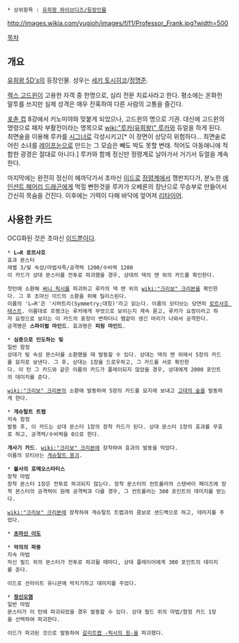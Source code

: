  * 상위항목 : [[유희왕 파이브디즈/등장인물]]

http://images.wikia.com/yugioh/images/f/f1/Professor_Frank.jpg?width=500

[[목차]]

== 개요 ==
[[유희왕 5D's]]의 등장인물. 성우는 [[세키 토시히코]]/[[정명준]].

[[렉스 고드윈]]이 고용한 자객 중 한명으로, 심리 전문 치료사라고 한다. 평소에는 온화한 말투를 쓰지만 실제 성격은 매우 잔혹하여 다른 사람의 고통을 즐긴다.

[[포츈 컵]] 8강에서 키노미야와 맞붙게 되었으나, 고드윈의 명으로 기권. 대신에 고드윈의 명령으로 패자 부활전이라는 명목으로 [[wiki:"루카(유희왕)" 루카]]와 듀얼을 하게 된다. 최면술을 이용해 루카를 [[시그너]]로 각성시키고[* 이 장면이 상당히 위험하다... 최면술로 어린 소녀를 [[레이프눈]]으로 만드는 그 모습은 빼도 박도 못할 변태. 적어도 아동애니에 적합한 광경은 절대로 아니다.] 루카와 함께 정신만 정령계로 날아가서 거기서 듀얼을 계속 한다.

마지막에는 완전히 정신이 헤까닥가서 초마신 [[이드]]로 [[정령계]]에서 깽판치다가, 분노한 [[에인션트 페어리 드래곤]]에게 먹힐 뻔한것을 루카가 오베론의 장난으로 무승부로 만들어서 간신히 목숨을 건진다. 이후에는 기력이 다해 바닥에 엎어져 [[리타이어]].

== 사용한 카드 ==
OCG화된 것은 초마신 [[이드]]뿐이다.

 * '''L⇔R 로르샤흐'''
 효과 몬스터
 레벨 3/빛 속성/마법사족/공격력 1200/수비력 1200
 이 카드가 상대 몬스터를 전투로 파괴했을 경우, 상대의 덱의 맨 위의 카드를 확인한다.

 첫턴에 소환해 [[써니 픽시]]를 파괴하고 루카의 덱 맨 위의 [[wiki:"크리보" 크리본]]을 확인한다. 그 후 초마신 이드의 소환을 위해 릴리스된다.
 이름의 'L⇔R'은 '시머트리(Symmetry;대칭)'라고 읽는다. 이름의 모티브는 당연히 [[로르샤흐 테스트]]. 이름대로 프랭크는 루카에게 무엇으로 보이는지 계속 묻고, 루카가 요정이라고 하자 요정으로 보이는 이 카드의 표정이 변하더니 뱀같이 생긴 머리가 나와서 공격한다.
 공격명은 '''스파이럴 마인드'''. 효과명은 '''피핑 마인드'''.

 * '''심층으로 인도하는 빛'''
 일반 함정
 상대가 빛 속성 몬스터를 소환했을 때 발동할 수 있다. 상대는 덱의 맨 위에서 5장의 카드를 묘지로 보낸다. 그 후, 상대는 1장을 드로우하고, 그 카드를 서로 확인한다. 이 턴 그 카드와 같은 이름의 카드가 플레이되지 않았을 경우, 상대에게 2000 포인트의 데미지를 준다.

 [[wiki:"크리보" 크리본]]의 소환에 발동하여 5장의 카드를 묘지에 보내고 [[고대의 숲]]을 발동하게 한다.

 * '''게슈탈트 트랩'''
 지속 함정
 발동 후, 이 카드는 상대 몬스터 1장의 장착 카드가 된다. 상대 몬스터 1장의 효과를 무효로 하고, 공격력/수비력을 0으로 한다.

 '''개사기 카드'''. [[wiki:"크리보" 크리본]]에 장착하여 효과의 발동을 막았다.
 이름의 모티브는 [[게슈탈트 붕괴]].

 * '''불사의 호메오스타티스'''
 장착 마법
 장착 몬스터 1장은 전투로 파괴되지 않는다. 장착 몬스터의 컨트롤러의 스텐바이 페이즈에 장착 몬스터의 공격력이 원래 공격력과 다를 경우, 그 컨트롤러는 300 포인트의 데미지를 받는다.

 [[wiki:"크리보" 크리본]]에 장착하여 게슈탈트 트랩과의 콤보로 샌드백으로 하고, 데미지를 주었다.

 * '''[[초마신 이도]]'''

 * '''악의의 파동'''
 지속 마법
 자신 필드 위의 몬스터가 전투로 파괴될 때마다, 상대 플레이어에게 300 포인트의 데미지를 준다.

 이드로 선라이트 유니콘에 박치기하고 데미지를 주었다.

 * '''[[정신오염]]'''
 일반 마법
 몬스터가 이 턴에 파괴되었을 경우 발동할 수 있다. 상대 필드 위의 마법/함정 카드 1장을 선택하여 파괴한다.

 이드가 파괴된 것으로 발동하여 [[갈리트랩 -픽시의 원-]]을 파괴했다.
